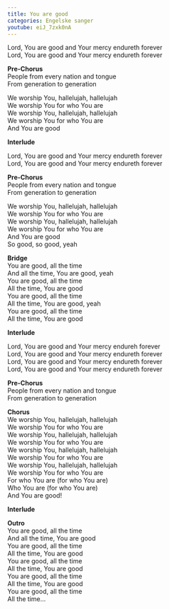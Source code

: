 ```yaml
---
title: You are good
categories: Engelske sanger
youtube: eiJ_7zxk0nA
---
```


Lord, You are good and Your mercy endureth forever  
Lord, You are good and Your mercy endureth forever

**Pre-Chorus**  
People from every nation and tongue  
From generation to generation

We worship You, hallelujah, hallelujah  
We worship You for who You are  
We worship You, hallelujah, hallelujah  
We worship You for who You are  
And You are good

**Interlude**

Lord, You are good and Your mercy endureth forever  
Lord, You are good and Your mercy endureth forever

**Pre-Chorus**  
People from every nation and tongue  
From generation to generation

We worship You, hallelujah, hallelujah  
We worship You for who You are  
We worship You, hallelujah, hallelujah  
We worship You for who You are  
And You are good  
So good, so good, yeah

**Bridge**  
You are good, all the time  
And all the time, You are good, yeah  
You are good, all the time  
All the time, You are good  
You are good, all the time  
All the time, You are good, yeah  
You are good, all the time  
All the time, You are good

**Interlude**  

Lord, You are good and Your mercy endureh forever  
Lord, You are good and Your mercy endureth forever  
Lord, You are good and Your mercy endureth forever  
Lord, You are good and Your mercy endureth forever

**Pre-Chorus**  
People from every nation and tongue  
From generation to generation

**Chorus**  
We worship You, hallelujah, hallelujah  
We worship You for who You are  
We worship You, hallelujah, hallelujah  
We worship You for who You are  
We worship You, hallelujah, hallelujah  
We worship You for who You are  
We worship You, hallelujah, hallelujah  
We worship You for who You are  
For who You are (for who You are)  
Who You are (for who You are)  
And You are good!

**Interlude**  

**Outro**  
You are good, all the time  
And all the time, You are good  
You are good, all the time  
All the time, You are good  
You are good, all the time  
All the time, You are good  
You are good, all the time  
All the time, You are good  
You are good, all the time  
All the time...
